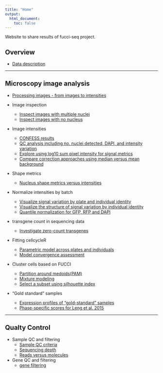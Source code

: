```yaml
---
title: "Home"
output:
  html_document:
    toc: false
---
```


Website to share results of fucci-seq project.

## Overview

* [Data description](data-overview.html)

---

## Microscopy image analysis

* [Processing images - from images to intensities](images-process.html)

* Image inspection
    * [Inspect images with multiple nuclei](images-multiple-nuclei.html)
    * [Inspect images with no nucleus](images-zero-nuclei.html)

* Image intensities
    * [CONFESS results](confess-prelim.html)
    * [QC analysis including no. nuclei detected, DAPI, and intensity variation](images-qc.html)
    * [Explore using log10 sum pixel intensity for signal metrics](images-qc-followup.html)
    * [Compare correction approaches using median versus mean background](images-metrics.html)
    
* Shape metrics
    * [Nucleus shape metrics versus intensities](images-metrics-cell-shape.html)

* Normalize intensities by batch
    * [Visualize signal variation by plate and individual identity](images-qc-labels.html)
    * [Visualize the structure of signal variation by individual identity](images-qc-variation.html)
    * [Quantile normalization for GFP, RFP and DAPI](images-normalize-quantile.html)
    
* transgene count in sequencing data
    * [Investigate zero-count transgenes](images-transgene.html)

* Fitting cellcycleR
    * [Parametric model across plates and individuals](images-cellcycleR.html)
    * [Model convergence assessment](images-cellcycleR-convergence.html)

* Cluster cells based on FUCCI
    * [Partition around medoids(PAM)](images-pam.html)
    * [Mixture modeling](images-mclust.html)
    * [Select a subset using silhouette index](images-subset-silhouette.html)
    
* "Gold standard" samples
    * [Expression profiles of "gold-standard" samples](images-goldstandards.html)
    * [Phase-specific scores for Leng et al. 2015](images-goldstandards-followup.html)

---

## Qualty Control

* Sample QC and filtering
    * [Sample QC criteria](sampleqc.html)  
    * [Sequencing depth](totals.html)  
    * [Reads versus molecules](reads-v-molecules.html)  

* Gene QC and filtering
    * [gene filtering](gene-filtering.html)
    
    
